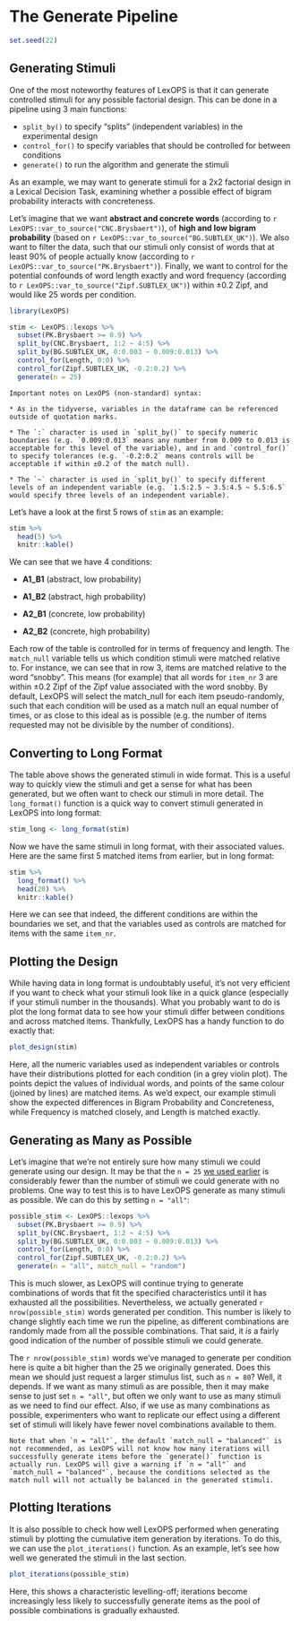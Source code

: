# The Generate Pipeline

```r
set.seed(22)
```

## Generating Stimuli

One of the most noteworthy features of LexOPS is that it can generate controlled stimuli for any possible factorial design. This can be done in a pipeline using 3 main functions:

* `split_by()` to specify "splits" (independent variables) in the experimental design
* `control_for()` to specify variables that should be controlled for between conditions
* `generate()` to run the algorithm and generate the stimuli

As an example, we may want to generate stimuli for a 2x2 factorial design in a Lexical Decision Task, examining whether a possible effect of bigram probability interacts with concreteness.

Let's imagine that we want **abstract and concrete words** (according to `r LexOPS::var_to_source("CNC.Brysbaert")`), of **high and low bigram probability** (based on `r LexOPS::var_to_source("BG.SUBTLEX_UK")`). We also want to filter the data, such that our stimuli only consist of words that at least 90% of people actually know (according to `r LexOPS::var_to_source("PK.Brysbaert")`). Finally, we want to control for the potential confounds of word length exactly and word frequency (according to `r LexOPS::var_to_source("Zipf.SUBTLEX_UK")`) within ±0.2 Zipf, and would like 25 words per condition.

```r
library(LexOPS)

stim <- LexOPS::lexops %>%
  subset(PK.Brysbaert >= 0.9) %>%
  split_by(CNC.Brysbaert, 1:2 ~ 4:5) %>%
  split_by(BG.SUBTLEX_UK, 0:0.003 ~ 0.009:0.013) %>%
  control_for(Length, 0:0) %>%
  control_for(Zipf.SUBTLEX_UK, -0.2:0.2) %>%
  generate(n = 25)
```

```block
Important notes on LexOPS (non-standard) syntax:

* As in the tidyverse, variables in the dataframe can be referenced outside of quotation marks.

* The `:` character is used in `split_by()` to specify numeric boundaries (e.g. `0.009:0.013` means any number from 0.009 to 0.013 is acceptable for this level of the variable), and in and `control_for()` to specify tolerances (e.g. `-0.2:0.2` means controls will be acceptable if within ±0.2 of the match null).

* The `~` character is used in `split_by()` to specify different levels of an independent variable (e.g. `1.5:2.5 ~ 3.5:4.5 ~ 5.5:6.5` would specify three levels of an independent variable).
```

Let's have a look at the first 5 rows of `stim` as an example:

```r
stim %>%
  head(5) %>%
  knitr::kable()
```

We can see that we have 4 conditions:

* **A1_B1** (abstract, low probability)

* **A1_B2** (abstract, high probability)

* **A2_B1** (concrete, low probability)

* **A2_B2** (concrete, high probability)

Each row of the table is controlled for in terms of frequency and length. The `match_null` variable tells us which condition stimuli were matched relative to. For instance, we can see that in row 3, items are matched relative to the word "snobby". This means (for example) that all words for `item_nr` 3 are within ±0.2 Zipf of the Zipf value associated with the word snobby. By default, LexOPS will select the match_null for each item pseudo-randomly, such that each condition will be used as a match null an equal number of times, or as close to this ideal as is possible (e.g. the number of items requested may not be divisible by the number of conditions).

## Converting to Long Format

The table above shows the generated stimuli in wide format. This is a useful way to quickly view the stimuli and get a sense for what has been generated, but we often want to check our stimuli in more detail. The `long_format()` function is a quick way to convert stimuli generated in LexOPS into long format:

```r
stim_long <- long_format(stim)
```

Now we have the same stimuli in long format, with their associated values. Here are the same first 5 matched items from earlier, but in long format:

\small
```r
stim %>%
  long_format() %>%
  head(20) %>%
  knitr::kable()
```
\normalsize

Here we can see that indeed, the different conditions are within the boundaries we set, and that the variables used as controls are matched for items with the same `item_nr`.

## Plotting the Design

While having data in long format is undoubtably useful, it's not very efficient if you want to check what your stimuli look like in a quick glance (especially if your stimuli number in the thousands). What you probably want to do is plot the long format data to see how your stimuli differ between conditions and across matched items. Thankfully, LexOPS has a handy function to do exactly that:

```r
plot_design(stim)
```

Here, all the numeric variables used as independent variables or controls have their distributions plotted  for each condition (in a grey violin plot). The points depict the values of individual words, and points of the same colour (joined by lines) are matched items. As we'd expect, our example stimuli show the expected differences in Bigram Probability and Concreteness, while Frequency is matched closely, and Length is matched exactly.

## Generating as Many as Possible

Let's imagine that we're not entirely sure how many stimuli we could generate using our design. It may be that the `n = 25` [we used earlier](#Generating-Stimuli) is considerably fewer than the number of stimuli we could generate with no problems. One way to test this is to have LexOPS generate as many stimuli as possible. We can do this by setting `n = "all"`:

```r
possible_stim <- LexOPS::lexops %>%
  subset(PK.Brysbaert >= 0.9) %>%
  split_by(CNC.Brysbaert, 1:2 ~ 4:5) %>%
  split_by(BG.SUBTLEX_UK, 0:0.003 ~ 0.009:0.013) %>%
  control_for(Length, 0:0) %>%
  control_for(Zipf.SUBTLEX_UK, -0.2:0.2) %>%
  generate(n = "all", match_null = "random")
```

This is much slower, as LexOPS will continue trying to generate combinations of words that fit the specified characteristics until it has exhausted all the possibilities. Nevertheless, we actually generated `r nrow(possible_stim)` words generated per condition. This number is likely to change slightly each time we run the pipeline, as different combinations are randomly made from all the possible combinations. That said, it *is* a fairly good indication of the number of possible stimuli we could generate.

The `r nrow(possible_stim)` words we've managed to generate per condition here is quite a bit higher than the 25 we originally generated. Does this mean we should just request a larger stimulus list, such as `n = 80`? Well, it depends. If we want as many stimuli as are possible, then it may make sense to just set `n = "all"`, but often we only want to use as many stimuli as we need to find our effect. Also, if we use as many combinations as possible, experimenters who want to replicate our effect using a different set of stimuli will likely have fewer novel combinations available to them.

```block
Note that when `n = "all"`, the default `match_null = "balanced"` is not recommended, as LexOPS will not know how many iterations will successfully generate items before the `generate()` function is actually run. LexOPS will give a warning if `n = "all"` and `match_null = "balanced"`, because the conditions selected as the match null will not actually be balanced in the generated stimuli.
```

## Plotting Iterations

It is also possible to check how well LexOPS performed when generating stimuli by plotting the cumulative item generation by iterations. To do this, we can use the `plot_iterations()` function. As an example, let's see how well we generated the stimuli in the last section.

```r
plot_iterations(possible_stim)
```

Here, this shows a characteristic levelling-off; iterations become increasingly less likely to successfully generate items as the pool of possible combinations is gradually exhausted.
